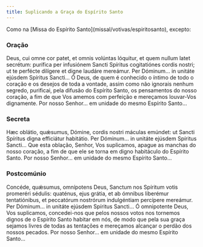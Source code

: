 ```yaml
---
title: Suplicando a Graça do Espírito Santo
---
```


<aside>
  Como na [Missa do Espírito Santo](missal/votivas/espiritosanto), excepto:
</aside>

### Oração

<div class="side-by-side not-content">
  <span>
    Deus, cui omne cor patet, et omnis volúntas lóquitur, et quem nullum latet
    secrétum: purífica per infusiónem Sancti Spíritus cogitatiónes cordis
    nostri; ut te perfécte dilígere et digne laudáre mereámur. Per Dóminum... in
    unitáte ejúsdem Spíritus Sancti...
  </span>
  <span>
    Ó Deus, de quem é conhecido o íntimo de todo o coração e os desejos de toda
    a vontade, assim como não ignorais nenhum segredo, purificai, pela difusão
    do Espírito Santo, os pensamentos do nosso coração, a fim de que Vos amemos
    com perfeição e mereçamos louvar-Vos dignamente. Por nosso Senhor... em
    unidade do mesmo Espírito Santo...
  </span>
</div>

### Secreta

<div class="side-by-side not-content">
  <span>
    Hæc oblátio, quǽsumus, Dómine, cordis nostri máculas emúndet: ut Sancti
    Spíritus digna efficiátur habitátio. Per Dóminum... in unitáte ejúsdem
    Spíritus Sancti...
  </span>
  <span>
    Que esta oblação, Senhor, Vos suplicamos, apague as manchas do nosso
    coração, a fim de que ele se torna em digno habitáculo do Espírito Santo.
    Por nosso Senhor... em unidade do mesmo Espírito Santo...
  </span>
</div>

### Postcomúnio

<div class="side-by-side not-content">
  <span>
    Concéde, quǽsumus, omnípotens Deus, Sanctum nos Spíritum votis promeréri
    sédulis: quaténus, ejus grátia, et ab ómnibus liberémur tentatiónibus, et
    peccatórum nostrórum indulgéntiam percípere mereámur. Per Dóminum... in
    unitáte ejúsdem Spíritus Sancti...
  </span>
  <span>
    Ó omnipotente Deus, Vos suplicamos, concedei-nos que pelos nossos votos nos
    tornemos dignos de o Espírito Santo habitar em nós, de modo que pela sua
    graça sejamos livres de todas as tentações e mereçamos alcançar o perdão dos
    nossos pecados. Por nosso Senhor... em unidade do mesmo Espírito Santo...
  </span>
</div>
